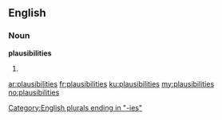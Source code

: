 ==English==

===Noun===
'''plausibilities'''

# {{plural of|plausibility}}

[[Category:English plurals ending in "-ies"]]

[[ar:plausibilities]]
[[fr:plausibilities]]
[[ku:plausibilities]]
[[my:plausibilities]]
[[no:plausibilities]]